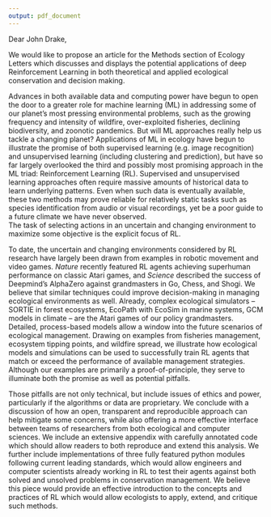 ```yaml
---
output: pdf_document
---
```




Dear John Drake,


We would like to propose an article for the Methods section of Ecology Letters which discusses and displays the potential applications of deep Reinforcement Learning in both theoretical and applied ecological conservation and decision making.

Advances in both available data and computing power have begun to open the door to a greater role for machine learning (ML) in addressing some of our planet's most pressing environmental problems, such as the growing frequency and intensity of wildfire, over-exploited fisheries, declining biodiversity, and zoonotic pandemics. 
But will ML approaches really help us tackle a changing planet?
Applications of ML in ecology have begun to illustrate the promise of both supervised learning (e.g. image recognition) and unsupervised learning (including clustering and prediction), but have so far largely overlooked the third and possibly most promising approach in the ML triad: Reinforcement Learning (RL).
Supervised and unsupervised learning approaches often require massive amounts of historical data to learn underlying patterns.
Even when such data is eventually available, these two methods may prove reliable for relatively static tasks such as species identification from audio or visual recordings, yet be a poor guide to a future climate we have never observed.  
The task of selecting actions in an uncertain and changing environment to maximize some objective is the explicit focus of RL.

To date, the uncertain and changing environments considered by RL research have largely been drawn from examples in robotic movement and video games. 
_Nature_ recently featured RL agents achieving superhuman performance on classic Atari games, and _Science_ described the success of Deepmind's AlphaZero against grandmasters in Go, Chess, and Shogi.
We believe that similar techniques could improve decision-making in managing ecological environments as well. <!-- Having trouble reconciling lines 21-23, trying to say that these simulators are like the grand challenges and given RL's track record of solving intractable decision-making problems, perhaps RL could shed light here? I think having a sentence asserting that RL would use ecological models not replace them would be good somewhere in here.-->
Already, complex ecological simulators -- SORTIE in forest ecosystems, EcoPath with EcoSim in marine systems, GCM models in climate -- are the Atari games of our policy grandmasters.
Detailed, process-based models allow a window into the future scenarios of ecological management.
Drawing on examples from fisheries management, ecosystem tipping points, and wildfire spread, we illustrate how ecological models and simulations can be used to successfully train RL agents that match or exceed the performance of available management strategies.
Although our examples are primarily a proof-of-principle, they serve to illuminate both the promise as well as potential pitfalls. 

Those pitfalls are not only technical, but include issues of ethics and power, particularly if the algorithms or data are proprietary. 
We conclude with a discussion of how an open, transparent and reproducible approach can help mitigate some concerns, while also offering a more effective interface between teams of researchers from both ecological and computer sciences.
We include an extensive appendix with carefully annotated code which should allow readers to both reproduce and extend this analysis.
We further include implementations of three fully featured python modules following current leading standards, which would allow engineers and computer scientists already working in RL to test their agents against both solved and unsolved problems in conservation management.
We believe this piece would provide an effective introduction to the concepts and practices of RL which would allow ecologists to apply, extend, and critique such methods.



